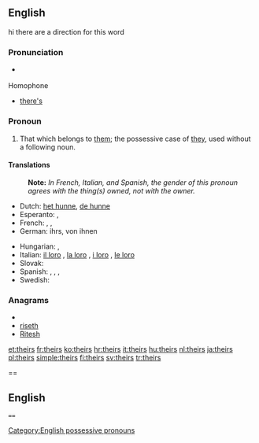 {{wikipedia}}
==English==
hi there are a direction for this word
===Pronunciation===
* {{audio|en-us-theirs.ogg|Audio (US)}}
*: {{rhymes|ɛə(r)z}}

;Homophone
* [[there's]]

===Pronoun===
{{en-pron}}

# That which belongs to [[them]]; the possessive case of [[they]], used without a following noun.

====Translations====
{{trans-top|that which belongs to them}}
: '''Note:''' ''In French, Italian, and Spanish, the gender of this pronoun agrees with the thing(s) owned, not with the owner.''
* Dutch: [[het hunne]], [[de hunne]]
* Esperanto: {{t|eo|la ilia|xs=Esperanto}}, {{t|eo|la sia|xs=Esperanto}}
* French: {{t+|fr|le leur|f|s}}, {{t+|fr|la leur|f|s}}, {{t+|fr|les leurs|p}}
* German: ihrs, von ihnen
{{trans-mid}}
* Hungarian: {{t+|hu|övék}},  {{t|hu|övéik}}
* Italian: [[il loro]] {{m|s}}, [[la loro]] {{f|s}}, [[i loro]] {{m|p}}, [[le loro]] {{f|p}}
* Slovak: {{t-|sk|ich}}
* Spanish: {{t-|es|suyo|m|s}}, {{t-|es|suya|f|s}}, {{t-|es|suyos|m|p}}, {{t-|es|suyas|f|p}}
* Swedish: {{t+|sv|deras}}
{{trans-bottom}}

===Anagrams===
* {{alphagram|ehirst}}
* [[riseth#English|riseth]]
* [[Ritesh#English|Ritesh]]

[[Category:English possessive pronouns]]

[[et:theirs]]
[[fr:theirs]]
[[ko:theirs]]
[[hr:theirs]]
[[it:theirs]]
[[hu:theirs]]
[[nl:theirs]]
[[ja:theirs]]
[[pl:theirs]]
[[simple:theirs]]
[[fi:theirs]]
[[sv:theirs]]
[[tr:theirs]]

== 
== English ==
 ==